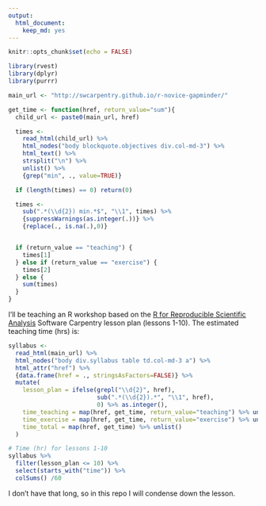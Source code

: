 ```yaml
---
output:
  html_document:
    keep_md: yes
---
```


```r
knitr::opts_chunk$set(echo = FALSE)
```

```r
library(rvest)
library(dplyr)
library(purrr)
```

```r
main_url <- "http://swcarpentry.github.io/r-novice-gapminder/"
```

```r
get_time <- function(href, return_value="sum"){
  child_url <- paste0(main_url, href)

  times <-
    read_html(child_url) %>%
    html_nodes("body blockquote.objectives div.col-md-3") %>%
    html_text() %>%
    strsplit("\n") %>%
    unlist() %>%
    {grep("min", ., value=TRUE)}

  if (length(times) == 0) return(0)

  times <-
    sub(".*(\\d{2}) min.*$", "\\1", times) %>%
    {suppressWarnings(as.integer(.))} %>%
    {replace(., is.na(.),0)}


  if (return_value == "teaching") {
    times[1]
  } else if (return_value == "exercise") {
    times[2]
  } else {
    sum(times)
  }
}
```

I’ll be teaching an R workshop based on the [R for Reproducible Scientific Analysis](`r main_url`) Software Carpentry lesson plan (lessons 1-10). The estimated teaching time (hrs) is:

```r
syllabus <-
  read_html(main_url) %>%
  html_nodes("body div.syllabus table td.col-md-3 a") %>%
  html_attr("href") %>%
  {data.frame(href = ., stringsAsFactors=FALSE)} %>%
  mutate(
    lesson_plan = ifelse(grepl("\\d{2}", href),
                         sub(".*(\\d{2}).*", "\\1", href),
                         0) %>% as.integer(),
    time_teaching = map(href, get_time, return_value="teaching") %>% unlist(),
    time_exercise = map(href, get_time, return_value="exercise") %>% unlist(),
    time_total = map(href, get_time) %>% unlist()
  )

# Time (hr) for lessons 1-10
syllabus %>%
  filter(lesson_plan <= 10) %>%
  select(starts_with("time")) %>%
  colSums() /60
```

I don't have that long, so in this repo I will condense down the lesson.
